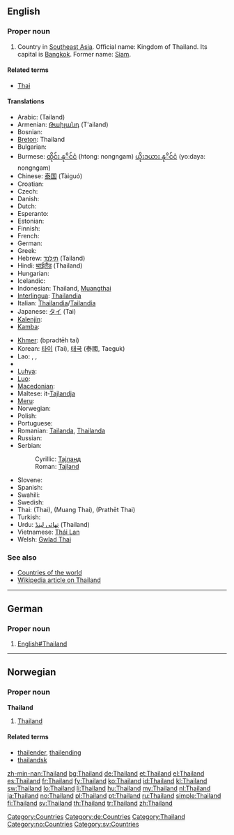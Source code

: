 ==English==
{{wikipedia}}

===Proper noun===
{{en-proper noun}}

# Country in [[Southeast Asia]]. Official name: Kingdom of Thailand. Its capital is [[Bangkok]]. Former name: [[Siam]].

====Related terms====
* [[Thai]]

====Translations====
{{trans-top|Country in Southeast Asia}}
* Arabic: {{Arab|[[تايلاند]]}} (Tailand)
* Armenian: [[Թաիլանդ]] (T'ailand)
* Bosnian: {{t-|bs|Tajland|m}}
* [[Breton]]: Thailand
* Bulgarian: {{t+|bg|Тайланд|tr=Tailand|sc=Cyrl}}
* Burmese: [[ထိုင်း နုိင်ငံ]] (htong: nongngam) [[ယိုးဒယား နုိင်ငံ]] (yo:daya: nongngam)
* Chinese: [[泰国]] (Tàiguó)
* Croatian: {{t-|hr|Tajland|m}}
* Czech: {{t-|cs|Thajsko|n}}
* Danish: {{t-|da|Thailand}}
* Dutch: {{t+|nl|Thailand}}
* Esperanto: {{t-|eo|Tajlando|xs=Esperanto}}
* Estonian: {{t-|et|Tai}}
* Finnish: {{t+|fi|Thaimaa}}
* French: {{t+|fr|Thaïlande|f}}
* German: {{t+|de|Thailand|n}}
* Greek: {{t+|el|Ταϊλάνδη|f|tr=Taïlándi|sc=Grek}}
* Hebrew: [[תילנד]] (Tailand)
* Hindi: [[थाईलैंड]] (Thailand)
* Hungarian: {{t+|hu|Thaiföld}}
* Icelandic: {{t+|is|Taíland|n}}
* Indonesian: Thailand, [[Muangthai]]
* [[Interlingua]]: [[Thailandia]]
* Italian: [[Thailandia]]/[[Tailandia]] {{f}}
* Japanese: [[タイ]] (Tai)
* [[Kalenjin]]: {{tø|kln|Thailand}}
* [[Kamba]]: {{tø|kam|Thailand}}
{{trans-mid}}
* [[Khmer]]: {{Khmr|[[ប្រទេសថៃ]]}} (bprədtēh tai)
* Korean: [[타이]] (Tai), [[태국]] (泰國, Taeguk)
* Lao: {{t-|lo|ໄທ|tr=thai|sc=Laoo|xs=Lao}}, {{t-|lo|ເມືອງໄທ|tr=myyang-thai|sc=Laoo|xs=Lao}}, {{t|lo|ປະເທດໄທ|tr=patheet-thai|sc=Laoo|xs=Lao}}
* {{trreq|Latin}}
* [[Luhya]]: {{tø|luy|Thailand}}
* [[Luo]]: {{tø|luo|Thailand}}
* [[Macedonian]]: {{t-|mk|Тајланд|m|tr=Tájland|sc=Cyrl|xs=Macedonian}}
* Maltese: it-[[Tajlandja]]
* [[Meru]]: {{tø|mer|Thailand}}
* Norwegian: {{t+|no|Thailand}}
* Polish: {{t+|pl|Tajlandia}}
* Portuguese: {{t+|pt|Tailândia}}
* Romanian: [[Tailanda]], [[Thailanda]] {{f}}
* Russian: {{t+|ru|Таиланд|m|tr=Tailánd|sc=Cyrl}}
* Serbian:
*: Cyrillic: [[Тајланд#Serbian|Тајланд]] {{m}}
*: Roman: [[Tajland#Serbian|Tajland]] {{m}}
* Slovene: {{t+|sl|Tajska|f}}
* Spanish: {{t+|es|Tailandia}}
* Swahili: {{t|sw|Tailandi}}
* Swedish: {{t+|sv|Thailand}}
* Thai: {{Thai|[[ไทย]]}} (Thai), {{Thai|[[เมืองไทย]]}} (Muang Thai), {{Thai|[[ประเทศไทย]]}} (Prathēt Thai)
* Turkish: {{t+|tr|Tayland}}
* Urdu: [[تھائی لینڈ]] (Thailand)
* Vietnamese: [[Thái Lan]]
* Welsh: [[Gwlad Thai]]
{{trans-bottom}}

===See also===
* [[Appendix:Countries of the world|Countries of the world]]
* [[w:Thailand|Wikipedia article on Thailand]]

[[Category:Countries]]

----

==German==

===Proper noun===
{{infl|de|proper noun|g=n}}

# [[English#Thailand]]

[[Category:de:Countries]]

----

==Norwegian==

===Proper noun===
'''Thailand'''

# [[#English|Thailand]]

====Related terms====
* [[thailender]], [[thailending]]
* [[thailandsk]]

[[Category:Thailand]]
[[Category:no:Countries]]
[[Category:sv:Countries]]

[[zh-min-nan:Thailand]]
[[bg:Thailand]]
[[de:Thailand]]
[[et:Thailand]]
[[el:Thailand]]
[[es:Thailand]]
[[fr:Thailand]]
[[fy:Thailand]]
[[ko:Thailand]]
[[id:Thailand]]
[[kl:Thailand]]
[[sw:Thailand]]
[[lo:Thailand]]
[[li:Thailand]]
[[hu:Thailand]]
[[my:Thailand]]
[[nl:Thailand]]
[[ja:Thailand]]
[[no:Thailand]]
[[pl:Thailand]]
[[pt:Thailand]]
[[ru:Thailand]]
[[simple:Thailand]]
[[fi:Thailand]]
[[sv:Thailand]]
[[th:Thailand]]
[[tr:Thailand]]
[[zh:Thailand]]